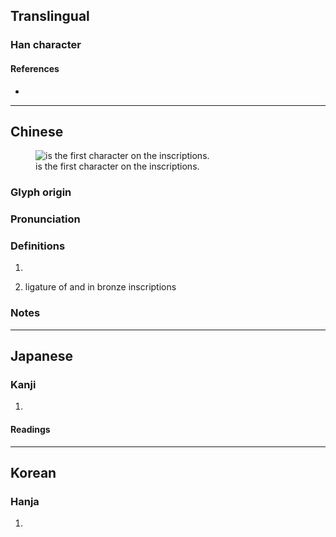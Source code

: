 {{character info/new}}
==Translingual==

===Han character===
{{Han char|rn=96|rad=玉|as=08|sn=12|four=|canj=MGMPM|ids=⿰𤣩武}}

====References====
* {{Han ref|kx=0732.080|dkj=20990|dj=1143.090|hdz=21119.050|uh=73F7|ud=29687}}

----

==Chinese==
{{zh-forms}}
[[File:Li_gui_inscription.jpg|thumb|{{zh-l|珷}} is the first character on the {{w|Li gui}} inscriptions.]]

===Glyph origin===
{{Han etym}}

===Pronunciation===
{{zh-pron
|m=wǔ
|c=mou5
|mc=y
|oc=y
|cat=n
}}

===Definitions===
{{zh-hanzi}}

# {{zh-only|珷玞}}
# {{lb|zh|ligature|[[w:Chinese bronze inscriptions|bronze inscriptions]]}} ligature of {{zh-l|武}} and {{zh-l|王}} in bronze inscriptions
#: {{zh-x|@^珷 征 ^商 隹{wéi} ^甲子 朝{zhāo}|[[w:King Wu of Zhou|King Wu]]'s campaign against Shang, on the morning of the Jia-Zi day<ref group="note">The accurate transcription and exact meaning of the inscription have been debated.</ref>|CL|ref='''early Western Zhou era''', [[w:Li gui|Li gui]] inscriptions.}}

===Notes===
<references group="note" />

----

==Japanese==

===Kanji===
{{ja-kanji|grade=|rs=玉08}}

# {{rfdef|ja|sort=玉08}}

====Readings====
{{ja-readings
|on=ぶ, む
|kun=}}

----

==Korean==

===Hanja===
{{ko-hanja|hangeul=무|eumhun=}}

# {{rfdef|ko|sort=玉08}}